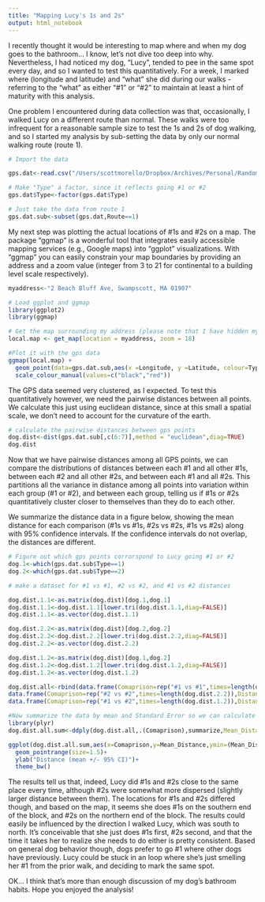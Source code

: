 ```yaml
---
title: "Mapping Lucy's 1s and 2s"
output: html_notebook
---
```


I recently thought it would be interesting to map where and when my dog goes to the bathroom... I know, let's not dive too deep into why. Nevertheless, I had noticed  my dog, "Lucy", tended to pee in the same spot every day, and so I wanted to test this quantitatively. For a week, I marked where (longitude and latitude) and "what" she did during our walks - referring to the "what" as either "#1" or "#2" to maintain at least a hint of maturity with this analysis.


One problem I encountered during data collection was that, occasionally, I walked Lucy on a different route than normal. These walks were too infrequent for a reasonable sample size to test the 1s and 2s of dog walking, and so I started my analysis by sub-setting the data by only our normal walking route (route 1).
```r
# Import the data

gps.dat<-read.csv("/Users/scottmorello/Dropbox/Archives/Personal/Random Analysis/Random_Personal_Work/Dog_Walk_Data/GPS_data.csv")

# Make "Type" a factor, since it reflects going #1 or #2
gps.dat$Type<-factor(gps.dat$Type)

# Just take the data from route 1
gps.dat.sub<-subset(gps.dat,Route==1)
```

My next step was plotting the actual locations of #1s and #2s on a map. The package "ggmap" is a wonderful tool that integrates easily accessible mapping services (e.g., Google maps) into "ggplot" visualizations. With "ggmap" you can easily constrain your map boundaries by providing an address and a zoom value (integer from 3 to 21 for continental to a building level scale respectively).
```r
myaddress<-"2 Beach Bluff Ave, Swampscott, MA 01907"
```

```r
# Load ggplot and ggmap
library(ggplot2)
library(ggmap)

# Get the map surrounding my address (please note that I have hidden my actual address, even though you can gauge the general vicinityt from the map below).
local.map <- get_map(location = myaddress, zoom = 18)

#Plot it with the gps data
ggmap(local.map) +
  geom_point(data=gps.dat.sub,aes(x =Longitude, y =Latitude, colour=Type),size=3) +
  scale_colour_manual(values=c("black","red"))
```


The GPS data seemed very clustered, as I expected. To test this quantitatively however, we need the pairwise distances between all points. We calculate this just using euclidean distance, since at this small a spatial scale, we don't need to account for the curvature of the earth.
```r

# calculate the pairwise distances between gps points
dog.dist<-dist(gps.dat.sub[,c(6:7)],method = "euclidean",diag=TRUE)
dog.dist
```

Now that we have pairwise distances among all GPS points, we can compare the distributions of distances between each #1 and all other #1s, between each #2 and all other #2s, and between each #1 and all #2s. This partitions all the variance in distance among all points into variation within each group (#1 or #2), and between each group, telling us if #1s or #2s quantitatively cluster closer to themselves than they do to each other.

We summarize the distance data in a figure below, showing the mean distance for each comparison (#1s vs #1s, #2s vs #2s, #1s vs #2s) along with 95% confidence intervals. If the confidence intervals do not overlap, the distances are different.
```r
# Figure out which gps points corrorspond to Lucy going #1 or #2
dog.1<-which(gps.dat.sub$Type==1)
dog.2<-which(gps.dat.sub$Type==2)

# make a dataset for #1 vs #1, #2 vs #2, and #1 vs #2 distances

dog.dist.1.1<-as.matrix(dog.dist)[dog.1,dog.1]
dog.dist.1.1<-dog.dist.1.1[lower.tri(dog.dist.1.1,diag=FALSE)]
dog.dist.1.1<-as.vector(dog.dist.1.1)

dog.dist.2.2<-as.matrix(dog.dist)[dog.2,dog.2]
dog.dist.2.2<-dog.dist.2.2[lower.tri(dog.dist.2.2,diag=FALSE)]
dog.dist.2.2<-as.vector(dog.dist.2.2)

dog.dist.1.2<-as.matrix(dog.dist)[dog.1,dog.2]
dog.dist.1.2<-dog.dist.1.2[lower.tri(dog.dist.1.2,diag=FALSE)]
dog.dist.1.2<-as.vector(dog.dist.1.2)

dog.dist.all<-rbind(data.frame(Comaprison=rep("#1 vs #1",times=length(dog.dist.1.1)),Distance=dog.dist.1.1),
data.frame(Comaprison=rep("#2 vs #2",times=length(dog.dist.2.2)),Distance=dog.dist.2.2),
data.frame(Comaprison=rep("#1 vs #2",times=length(dog.dist.1.2)),Distance=dog.dist.1.2))

#Now summarize the data by mean and Standard Error so we can calculate 95% confidence intervals
library(plyr)
dog.dist.all.sum<-ddply(dog.dist.all,.(Comaprison),summarize,Mean_Distance=mean(Distance),SE=(sd(Distance)/sqrt(length(Distance))))

ggplot(dog.dist.all.sum,aes(x=Comaprison,y=Mean_Distance,ymin=(Mean_Distance-(1.96*SE)),ymax=(Mean_Distance+(1.96*SE))))+
  geom_pointrange(size=1.5)+
  ylab("Distance (mean +/- 95% CI)")+
  theme_bw()
```

The results tell us that, indeed, Lucy did #1s and #2s close to the same place every time, although #2s were somewhat more dispersed (slightly larger distance between them). The locations for #1s and #2s differed though, and based on the map, it seems she does #1s on the southern end of the block, and #2s on the northern end of the block. The results could easily be influenced by the direction I walked Lucy, which was south to north. It's conceivable that she just does #1s first, #2s second, and that the time it takes her to realize she needs to do either is pretty consistent. Based on general dog behavior though, dogs prefer to go #1 where other dogs have previously. Lucy could be stuck in an loop where she's just smelling her #1 from the prior walk, and deciding to mark the same spot.

OK... I think that's more than enough discussion of my dog's bathroom habits. Hope you enjoyed the analysis!